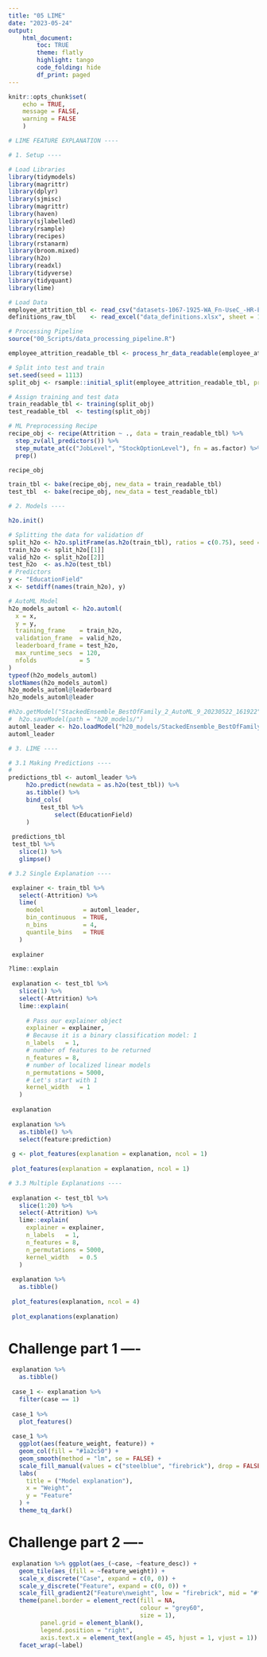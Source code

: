 ```yaml
---
title: "05 LIME"
date: "2023-05-24"
output: 
    html_document:
        toc: TRUE
        theme: flatly
        highlight: tango
        code_folding: hide
        df_print: paged
---
```


```r
knitr::opts_chunk$set(
    echo = TRUE,
    message = FALSE,
    warning = FALSE
    )
```


```r
# LIME FEATURE EXPLANATION ----

# 1. Setup ----

# Load Libraries 
library(tidymodels)
library(magrittr)
library(dplyr)
library(sjmisc)
library(magrittr)
library(haven)
library(sjlabelled)
library(rsample)
library(recipes)
library(rstanarm)
library(broom.mixed)
library(h2o)
library(readxl)
library(tidyverse)
library(tidyquant)
library(lime)

```

```r

# Load Data
employee_attrition_tbl <- read_csv("datasets-1067-1925-WA_Fn-UseC_-HR-Employee-Attrition.csv")
definitions_raw_tbl    <- read_excel("data_definitions.xlsx", sheet = 1, col_names = FALSE)

# Processing Pipeline
source("00_Scripts/data_processing_pipeline.R")

employee_attrition_readable_tbl <- process_hr_data_readable(employee_attrition_tbl, definitions_raw_tbl)

# Split into test and train
set.seed(seed = 1113)
split_obj <- rsample::initial_split(employee_attrition_readable_tbl, prop = 0.85)

# Assign training and test data
train_readable_tbl <- training(split_obj)
test_readable_tbl  <- testing(split_obj)

# ML Preprocessing Recipe 
recipe_obj <- recipe(Attrition ~ ., data = train_readable_tbl) %>%
  step_zv(all_predictors()) %>%
  step_mutate_at(c("JobLevel", "StockOptionLevel"), fn = as.factor) %>% 
  prep()

recipe_obj

train_tbl <- bake(recipe_obj, new_data = train_readable_tbl)
test_tbl  <- bake(recipe_obj, new_data = test_readable_tbl)

```

```r


# 2. Models ----

h2o.init()

# Splitting the data for validation df
split_h2o <- h2o.splitFrame(as.h2o(train_tbl), ratios = c(0.75), seed = 1234)
train_h2o <- split_h2o[[1]]
valid_h2o <- split_h2o[[2]]
test_h2o  <- as.h2o(test_tbl)
# Predictors
y <- "EducationField"
x <- setdiff(names(train_h2o), y)

# AutoML Model
h2o_models_automl <- h2o.automl(
  x = x,
  y = y,
  training_frame    = train_h2o,
  validation_frame  = valid_h2o,
  leaderboard_frame = test_h2o,
  max_runtime_secs  = 120,
  nfolds            = 5 
)
typeof(h2o_models_automl)
slotNames(h2o_models_automl)
h2o_models_automl@leaderboard 
h2o_models_automl@leader
```

```r
#h2o.getModel("StackedEnsemble_BestOfFamily_2_AutoML_9_20230522_161922") %>% 
#  h2o.saveModel(path = "h20_models/")
automl_leader <- h2o.loadModel("h20_models/StackedEnsemble_BestOfFamily_2_AutoML_9_20230522_161922")
automl_leader
```

```r

# 3. LIME ----

# 3.1 Making Predictions ----
#
predictions_tbl <- automl_leader %>% 
     h2o.predict(newdata = as.h2o(test_tbl)) %>%
     as.tibble() %>%
     bind_cols(
         test_tbl %>%
             select(EducationField)
     )
 
 predictions_tbl
 test_tbl %>%
   slice(1) %>%
   glimpse()
```

```r
# 3.2 Single Explanation ----

 explainer <- train_tbl %>%
   select(-Attrition) %>%
   lime(
     model           = automl_leader,
     bin_continuous  = TRUE,
     n_bins          = 4,
     quantile_bins   = TRUE
   )
 
 explainer
```

```r
?lime::explain
 
 explanation <- test_tbl %>%
   slice(1) %>%
   select(-Attrition) %>%
   lime::explain(
     
     # Pass our explainer object
     explainer = explainer,
     # Because it is a binary classification model: 1
     n_labels   = 1,
     # number of features to be returned
     n_features = 8,
     # number of localized linear models
     n_permutations = 5000,
     # Let's start with 1
     kernel_width   = 1
   )
 
 explanation
 
 explanation %>%
   as.tibble() %>%
   select(feature:prediction) 
 
 g <- plot_features(explanation = explanation, ncol = 1)
 
 plot_features(explanation = explanation, ncol = 1)
```
 
```r
# 3.3 Multiple Explanations ----
 
 explanation <- test_tbl %>%
   slice(1:20) %>%
   select(-Attrition) %>%
   lime::explain(
     explainer = explainer,
     n_labels   = 1,
     n_features = 8,
     n_permutations = 5000,
     kernel_width   = 0.5
   )
 
 explanation %>%
   as.tibble()
 
 plot_features(explanation, ncol = 4)
 
 plot_explanations(explanation)
```


# Challenge part 1 ----
```r
 explanation %>% 
   as.tibble()
 
 case_1 <- explanation %>%
   filter(case == 1)
 
 case_1 %>%
   plot_features()
 
 case_1 %>%
   ggplot(aes(feature_weight, feature)) +
   geom_col(fill = "#1a2c50") +
   geom_smooth(method = "lm", se = FALSE) +
   scale_fill_manual(values = c("steelblue", "firebrick"), drop = FALSE) +
   labs(
     title = ("Model explanation"),
     x = "Weight",
     y = "Feature"
   ) +
   theme_tq_dark()
```

# Challenge part 2 ----
```r
 explanation %>% ggplot(aes_(~case, ~feature_desc)) +
   geom_tile(aes_(fill = ~feature_weight)) + 
   scale_x_discrete("Case", expand = c(0, 0)) +
   scale_y_discrete("Feature", expand = c(0, 0)) +
   scale_fill_gradient2("Feature\nweight", low = "firebrick", mid = "#f7f7f7", high = "steelblue") +
   theme(panel.border = element_rect(fill = NA,
                                     colour = "grey60",
                                     size = 1),
         panel.grid = element_blank(),
         legend.position = "right",
         axis.text.x = element_text(angle = 45, hjust = 1, vjust = 1)) +
   facet_wrap(~label)
```